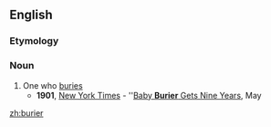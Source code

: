 ==English==

===Etymology===
{{suffix|bury|er|lang=en}}

===Noun===
{{en-noun}}

# One who [[bury|buries]]
#* '''1901''', [[w:New York Times|New York Times]] - ''[http://query.nytimes.com/gst/abstract.html?res=9B03E2DB103DEE32A25751C2A9639C946097D6CF Baby '''Burier''' Gets Nine Years], May

[[zh:burier]]